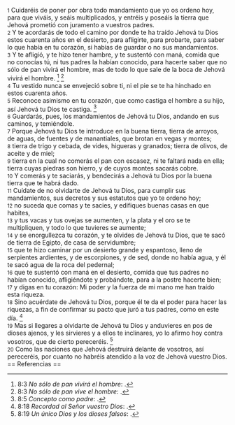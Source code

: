 {{anchor|1}} <small>1</small> Cuidaréis de poner por obra todo mandamiento que yo os ordeno hoy, para que viváis, y seáis multiplicados, y entréis y poseáis la tierra que Jehová prometió con juramento a vuestros padres.<br>
{{anchor|2}} <small>2</small> Y te acordarás de todo el camino por donde te ha traído Jehová tu Dios estos cuarenta años en el desierto, para afligirte, para probarte, para saber lo que había en tu corazón, si habías de guardar o no sus mandamientos.<br>
{{anchor|3}} <small>3</small> Y te afligió, y te hizo tener hambre, y te sustentó con maná, comida que no conocías tú, ni tus padres la habían conocido, para hacerte saber que no sólo de pan vivirá el hombre, mas de todo lo que sale de la boca de Jehová vivirá el hombre. <ref>8:3 ''No sólo de pan vivirá el hombre'': {{lib|LU|136|6|4}}.</ref> <ref>8:3 ''No sólo de pan vive el hombre'': {{lib|LU|160|3|1}}.</ref><br>
{{anchor|4}} <small>4</small> Tu vestido nunca se envejeció sobre ti, ni el pie se te ha hinchado en estos cuarenta años.<br>
{{anchor|5}} <small>5</small> Reconoce asimismo en tu corazón, que como castiga el hombre a su hijo, así Jehová tu Dios te castiga. <ref>8:5 ''Concepto como padre'': {{lib|LU|196|0|2}}.</ref><br>
{{anchor|6}} <small>6</small> Guardarás, pues, los mandamientos de Jehová tu Dios, andando en sus caminos, y temiéndole.<br>
{{anchor|7}} <small>7</small> Porque Jehová tu Dios te introduce en la buena tierra, tierra de arroyos, de aguas, de fuentes y de manantiales, que brotan en vegas y montes;<br>
{{anchor|8}} <small>8</small> tierra de trigo y cebada, de vides, higueras y granados; tierra de olivos, de aceite y de miel;<br>
{{anchor|9}} <small>9</small> tierra en la cual no comerás el pan con escasez, ni te faltará nada en ella; tierra cuyas piedras son hierro, y de cuyos montes sacarás cobre.<br>
{{anchor|10}} <small>10</small> Y comerás y te saciarás, y bendecirás a Jehová tu Dios por la buena tierra que te habrá dado.<br>
{{anchor|11}} <small>11</small> Cuídate de no olvidarte de Jehová tu Dios, para cumplir sus mandamientos, sus decretos y sus estatutos que yo te ordeno hoy;<br>
{{anchor|12}} <small>12</small> no suceda que comas y te sacies, y edifiques buenas casas en que habites,<br>
{{anchor|13}} <small>13</small> y tus vacas y tus ovejas se aumenten, y la plata y el oro se te multipliquen, y todo lo que tuvieres se aumente;<br>
{{anchor|14}} <small>14</small> y se enorgullezca tu corazón, y te olvides de Jehová tu Dios, que te sacó de tierra de Egipto, de casa de servidumbre;<br>
{{anchor|15}} <small>15</small> que te hizo caminar por un desierto grande y espantoso, lleno de serpientes ardientes, y de escorpiones, y de sed, donde no había agua, y él te sacó agua de la roca del pedernal;<br>
{{anchor|16}} <small>16</small> que te sustentó con maná en el desierto, comida que tus padres no habían conocido, afligiéndote y probándote, para a la postre hacerte bien;<br>
{{anchor|17}} <small>17</small> y digas en tu corazón: Mi poder y la fuerza de mi mano me han traído esta riqueza.<br>
{{anchor|18}} <small>18</small> Sino acuérdate de Jehová tu Dios, porque él te da el poder para hacer las riquezas, a fin de confirmar su pacto que juró a tus padres, como en este día. <ref>8:18 ''Recordad al Señor vuestro Dios'': {{lib|LU|96|5|4}}.</ref><br>
{{anchor|19}} <small>19</small> Mas si llegares a olvidarte de Jehová tu Dios y anduvieres en pos de dioses ajenos, y les sirvieres y a ellos te inclinares, yo lo afirmo hoy contra vosotros, que de cierto pereceréis. <ref>8:19 ''Un único Dios y los dioses falsos'': {{lib|LU|160|5|9}}.</ref><br>
{{anchor|20}} <small>20</small> Como las naciones que Jehová destruirá delante de vosotros, así pereceréis, por cuanto no habréis atendido a la voz de Jehová vuestro Dios.<br>
== Referencias ==

<references />
